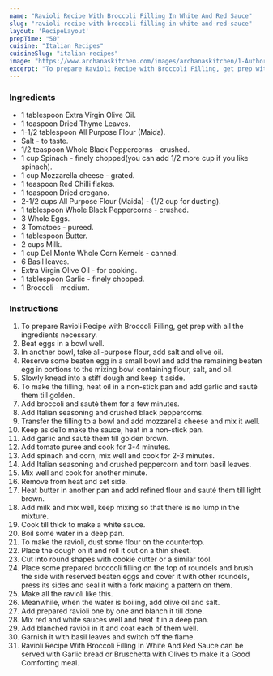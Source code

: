 ---
name: "Ravioli Recipe With Broccoli Filling In White And Red Sauce"
slug: "ravioli-recipe-with-broccoli-filling-in-white-and-red-sauce"
layout: 'RecipeLayout'
prepTime: "50"
cuisine: "Italian Recipes"
cuisineSlug: "italian-recipes"
image: "https://www.archanaskitchen.com/images/archanaskitchen/1-Author/Pooja_Thakur/Ravioli_with_broccoli_filling.jpg"
excerpt: "To prepare Ravioli Recipe with Broccoli Filling, get prep with all the ingredients necessary"
---

### Ingredients

- 1 tablespoon Extra Virgin Olive Oil.
- 1 teaspoon Dried Thyme Leaves.
- 1-1/2 tablespoon All Purpose Flour (Maida).
- Salt - to taste.
- 1/2 teaspoon Whole Black Peppercorns - crushed.
- 1 cup Spinach - finely chopped(you can add 1/2 more cup if you like spinach).
- 1 cup Mozzarella cheese - grated.
- 1 teaspoon Red Chilli flakes.
- 1 teaspoon Dried oregano.
- 2-1/2 cups All Purpose Flour (Maida) - (1/2 cup for dusting).
- 1 tablespoon Whole Black Peppercorns - crushed.
- 3 Whole Eggs.
- 3 Tomatoes - pureed.
- 1 tablespoon Butter.
- 2 cups Milk.
- 1 cup Del Monte Whole Corn Kernels - canned.
- 6 Basil leaves.
- Extra Virgin Olive Oil - for cooking.
- 1 tablespoon Garlic - finely chopped.
- 1 Broccoli - medium.

### Instructions

1. To prepare Ravioli Recipe with Broccoli Filling, get prep with all the ingredients necessary.
1. Beat eggs in a bowl well.
1. In another bowl, take all-purpose flour, add salt and olive oil.
1. Reserve some beaten egg in a small bowl and add the remaining beaten egg in portions to the mixing bowl containing flour, salt, and oil.
1. Slowly knead into a stiff dough and keep it aside.
1. To make the filling, heat oil in a non-stick pan and add garlic and sauté them till golden.
1. Add broccoli and sauté them for a few minutes.
1. Add Italian seasoning and crushed black peppercorns.
1. Transfer the filling to a bowl and add mozzarella cheese and mix it well.
1. Keep asideTo make the sauce, heat in a non-stick pan.
1. Add garlic and sauté them till golden brown.
1. Add tomato puree and cook for 3-4 minutes.
1. Add spinach and corn, mix well and cook for 2-3 minutes.
1. Add Italian seasoning and crushed peppercorn and torn basil leaves.
1. Mix well and cook for another minute.
1. Remove from heat and set side.
1. Heat butter in another pan and add refined flour and sauté them till light brown.
1. Add milk and mix well, keep mixing so that there is no lump in the mixture.
1. Cook till thick to make a white sauce.
1. Boil some water in a deep pan.
1. To make the ravioli, dust some flour on the countertop.
1. Place the dough on it and roll it out on a thin sheet.
1. Cut into round shapes with cookie cutter or a similar tool.
1. Place some prepared broccoli filling on the top of roundels and brush the side with reserved beaten eggs and cover it with other roundels, press its sides and seal it with a fork making a pattern on them.
1. Make all the ravioli like this.
1. Meanwhile, when the water is boiling, add olive oil and salt.
1. Add prepared ravioli one by one and blanch it till done.
1. Mix red and white sauces well and heat it in a deep pan.
1. Add blanched ravioli in it and coat each of them well.
1. Garnish it with basil leaves and switch off the flame.
1. Ravioli Recipe With Broccoli Filling In White And Red Sauce can be served with Garlic bread or Bruschetta with Olives to make it a Good Comforting meal.
